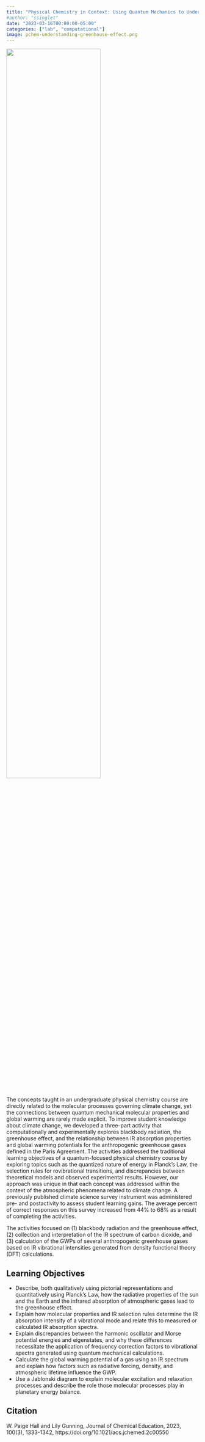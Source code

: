 ```yaml
---
title: "Physical Chemistry in Context: Using Quantum Mechanics to Understand the Greenhouse Effect"
#author: "ssinglet"
date: "2023-03-16T00:00:00-05:00"
categories: ["lab", "computational"]
image: pchem-understanding-greenhouse-effect.png
---
```


![](pchem-understanding-greenhouse-effect.png){width="70%"}

The concepts taught in an undergraduate physical chemistry course are
directly related to the molecular processes governing climate change,
yet the connections between quantum mechanical molecular properties
and global warming are rarely made explicit. To improve student
knowledge about climate change, we developed a three-part activity
that computationally and experimentally explores blackbody radiation,
the greenhouse effect, and the relationship between IR absorption
properties and global warming potentials for the anthropogenic
greenhouse gases defined in the Paris Agreement. The activities
addressed the traditional learning objectives of a quantum-focused
physical chemistry course by exploring topics such as the quantized
nature of energy in Planck’s Law, the selection rules for
rovibrational transitions, and discrepancies between theoretical
models and observed experimental results. However, our approach was
unique in that each concept was addressed within the context of the
atmospheric phenomena related to climate change. A previously
published climate science survey instrument was administered pre- and
postactivity to assess student learning gains. The average percent of
correct responses on this survey increased from 44% to 68% as a result
of completing the activities.

The activities focused on (1) blackbody radiation and the greenhouse effect, (2) collection and interpretation of the IR spectrum of carbon dioxide, and (3) calculation of the GWPs of several anthropogenic greenhouse gases based on IR vibrational intensities generated from density functional theory (DFT) calculations.


## Learning Objectives {#learning-objectives}

-   Describe, both qualitatively using pictorial representations and quantitatively using Planck’s Law, how the radiative properties of the sun and the Earth and the infrared absorption of atmospheric gases lead to the greenhouse effect.
-   Explain how molecular properties and IR selection rules determine the IR absorption intensity of a vibrational mode and relate this to measured or calculated IR absorption spectra.
-   Explain discrepancies between the harmonic oscillator and Morse potential energies and eigenstates, and why these differences necessitate the application of frequency correction factors to vibrational spectra generated using quantum mechanical calculations.
-   Calculate the global warming potential of a gas using an IR spectrum and explain how factors such as radiative forcing, density, and atmospheric lifetime influence the GWP.
-   Use a Jablonski diagram to explain molecular excitation and relaxation processes and describe the role those molecular processes play in planetary energy balance.


## Citation {#citation}

W. Paige Hall and Lily Gunning, Journal of Chemical Education, 2023, 100(3), 1333-1342, https://doi.org/10.1021/acs.jchemed.2c00550
